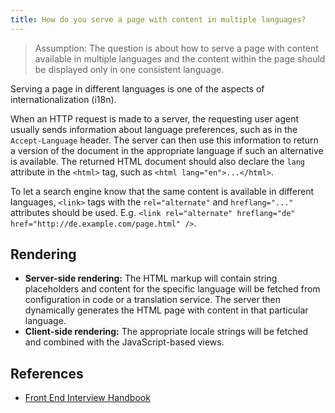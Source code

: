 ```yaml
---
title: How do you serve a page with content in multiple languages?
---
```


> Assumption: The question is about how to serve a page with content available in multiple languages and the content within the page should be displayed only in one consistent language.

Serving a page in different languages is one of the aspects of internationalization (i18n).

When an HTTP request is made to a server, the requesting user agent usually sends information about language preferences, such as in the `Accept-Language` header. The server can then use this information to return a version of the document in the appropriate language if such an alternative is available. The returned HTML document should also declare the `lang` attribute in the `<html>` tag, such as `<html lang="en">...</html>`.

To let a search engine know that the same content is available in different languages, `<link>` tags with the `rel="alternate"` and `hreflang="..."` attributes should be used. E.g. `<link rel="alternate" hreflang="de" href="http://de.example.com/page.html" />`.

## Rendering

- **Server-side rendering:** The HTML markup will contain string placeholders and content for the specific language will be fetched from configuration in code or a translation service. The server then dynamically generates the HTML page with content in that particular language.
- **Client-side rendering:** The appropriate locale strings will be fetched and combined with the JavaScript-based views.

## References

- [Front End Interview Handbook](https://www.frontendinterviewhandbook.com/html-questions)
